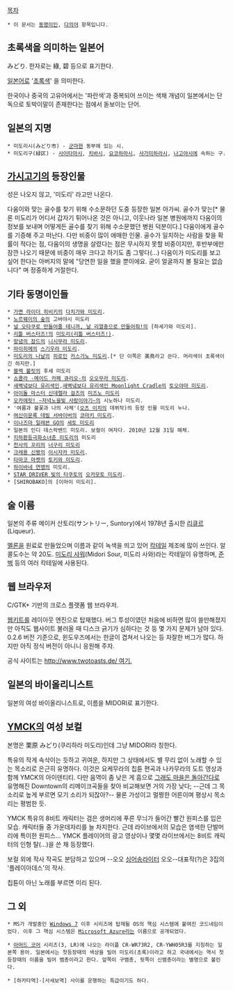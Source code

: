 [[목차]]
 * 이 문서는 [[동명이인]], [[다의어]] 항목입니다.
== 초록색을 의미하는 일본어 ==
みどり. 한자로는 綠, 碧 등으로 표기한다.

[[일본어]]로 '[[초록색]]' 을 의미한다.

한국이나 중국의 고유어에서는 '파란색'과 중복되어 쓰이는 색채 개념이 일본에서는 단독으로 토박이말이 존재한다는 점에서 돋보이는 단어. 

== 일본의 지명 ==
 * 미도리시(みどり市) - [[군마]]현 동부에 있는 시.
 * 미도리구(緑区) - [[사이타마]]시, [[치바]]시, [[요코하마]]시, [[사가미하라]]시, [[나고야]]시에 속하는 구.

== [[가시고기]]의 등장인물 ==
성은 나오지 않고, '미도리' 라고만 나온다.

다움이와 맞는 골수를 찾기 위해 수소문하던 도중 등장한 일본 아가씨. 골수가 맞는[* 물론 미도리가 어디서 갑자기 튀어나온 것은 아니고, 이웃나라 일본 병원에까지 다움이의 정보를 보내며 어떻게든 골수를 찾기 위해 수소문했던 병원 덕분이다.] 다움이에게 골수를 기증해 주고 떠난다. 다만 비중이 많이 애매한 인물. 골수가 일치하는 사람을 찾을 확률이 적다는 점, 다움이의 생명을 살렸다는 점은 무시하지 못할 비중이지만, 후반부에만 잠깐 나오기 때문에 비중이 매우 크다고 하기도 좀 그렇다(…) 다움이가 미도리를 보고 싶어 한다는 아버지의 말에 "당연한 일을 했을 뿐이에요. 굳이 얼굴까지 볼 필요는 없습니다" 며 정중하게 거절한다. 
== 기타 동명이인들 ==
 * [[가면 라이더 히비키]]의 [[다치가와 미도리]].
 * [[노르웨이의 숲]]의 고바야시 미도리
 * [[널 오타쿠로 만들어줄 테니까, 날 리얼충으로 만들어줘!]]의 [하세가와 미도리].
 * [[리틀 버스터즈!]]의 [[미도리(리틀 버스터즈!)]].
 * [[망념의 잠드]]의 [[니시무라 미도리]].
 * [[마이히메]]의 [[스기우라 미도리]].
 * [[미도리의 나날]]의 [[히로인]] [[카스가노 미도리]].[* 단 이쪽은 美鳥라고 쓴다. 머리색이 초록색이긴 하지만.]
 * [[블랙 불릿]]의 후세 미도리
 * [[쇼콜라 -메이드 카페 큐리오-]]의 [[오오무라 미도리]].
 * [[새벽녘보다 유리색인]],[[새벽녘보다 유리색인 Moonlight Cradle]]의 [[토오야마 미도리]].
 * [[아이돌 마스터 신데렐라 걸즈]]의 [[미즈노 미도리]]
 * [[오카에릿! ~저녁노을빛 사랑이야기~]]의 시노하나 미도리.
 * '여름과 불꽃과 나의 사체'([[오츠 이치]]의 데뷔작)의 등장 인물 미도리 누나.
 * [[여신이문록 데빌 서바이버]]의 [[코마키 미도리]].
 * [[이나즈마 일레븐 GO]]의 [[세토 미도리]] 
 * 일본의 인디 데스락밴드 미도리. 보컬이 여자다. 2010년 12월 31일 해체.
 * [[지하환등극화소녀춘 미도리]]의 미도리
 * [[천사의 꼬리]]의 [[너구리 미도리]]
 * [[크레용 신짱]]의 [[이시자카 미도리]].
 * [[타마코 마켓]]의 [[토키와 미도리]].
 * [[하이바네 연맹]]의 미도리.
 * [[STAR DRIVER 빛의 타쿠토]]의 [[오카모토 미도리]].
 * [SHIROBAKO]의 [이마이 미도리].
== 술 이름 ==
일본의 주류 메이커 산토리(サントリー, Suntory)에서 1978년 출시한 [[리큐르]](Liqueur).

[[멜론]]을 원료로 만들었으며 이름과 같이 녹색을 띄고 있어 [[칵테일]] 제조에 많이 쓰인다. 알콜도수는 약 20도. [[미도리 샤워]](Midori Sour, 미도리 사와)라는 칵테일이 유명하며, [[준벅]] 등의 여러 칵테일에 사용된다.
== 웹 브라우저 ==
C/GTK+ 기반의 크로스 플랫폼 웹 브라우저.

[[웹키트]]를 레이아웃 엔진으로 탑재했다. 버그 투성이였던 처음에 비하면 많이 쓸만해졌지만 아직도 웹사이트 불러올 때 디스크 긁기가 심하다는 것 등 몇 가지 문제가 남아 있다. 0.2.6 버전 기준으로, 윈도우즈에서는 한글이 겹쳐서 나오는 등 자잘한 버그가 많다. 하지만 아직 정식 버전이 아니니 응원해 주자.


공식 사이트는 [[http://www.twotoasts.de/ 여기.]] 
== 일본의 바이올리니스트 ==
일본의 여성 바이올리니스트로, 이름을 MIDORI로 표기한다.

== [[YMCK]]의 여성 보컬 ==
본명은 栗原 みどり(쿠리하라 미도리)인데 그냥 MIDORI라 칭한다.

특유의 작게 속삭이는 듯하고 귀여운, 하지만 그 상태에서도 별 무리 없이 노래할 수 있는 목소리로 은근히 유명하다. 이것은 요케무라의 칩튠 편곡과 나카무라의 도트 영상과 함께 YMCK의 아이덴티티.
다만 음역이 좀 낮은 게 흠으로 [[그래도 마을은 돌아간다]]로 유명해진 Downtown의 리메이크곡들을 찾아 비교해보면 거의 가장 낮다; --근데 그 목소리로 높게 부르면 모기 소리가 되잖아?-- 물론 가성이고 멀쩡한 어른이며 평상시 목소리는 평범한 듯. 

YMCK 특유의 8비트 캐릭터는 검은 생머리에 푸른 무늬가 들어간 빨간 원피스를 입은 모습. 캐릭터들 중 가운데자리를 늘 차지한다. 근데 라이브에서의 모습은 염색한 단발머리에 특이한 원피스... YMCK 플레이어의 광고 영상이나 몇몇 라이브에서는 8비트 캐릭터의 인형 탈(...)을 쓴 채 등장했다.

보컬 외에 작사 작곡도 분담하고 있으며 --오오 [[싱어송라이터]] 오오--대표작(?)은 3집의 '플레이아데스'의 작사.

칩튠이 아닌 노래를 부르면 이리 된다.
{{{#!html
<object width="420" height="315"><param name="movie" value="http://www.youtube.com/v/KvxAoioFb0w?version=3&amp;hl=ko_KR&amp;rel=0"></param><param name="allowFullScreen" value="true"></param><param name="allowscriptaccess" value="always"></param><embed src="http://www.youtube.com/v/KvxAoioFb0w?version=3&amp;hl=ko_KR&amp;rel=0" type="application/x-shockwave-flash" width="420" height="315" allowscriptaccess="always" allowfullscreen="true"></embed></object>
}}}

== 그 외 ==
 * MS가 개발중인 [[Windows 7]] 이후 시리즈에 탑재될 OS의 핵심 시스템에 붙여진 코드네임이었다. 이후 그 핵심 시스템은 [[Microsoft Azure]]라는 이름으로 공개되었다.

 * [[아머드 코어]] 시리즈(3, LR)에 나오는 라이플 CR-WR73R2, CR-YWH05R3를 지칭하는 일본쪽 용어. 일본에서는 첫등장때의 색상을 빌어 미도리(초록)이라고 하고 국내에서는 역시 첫등장때의 이름을 빌어 뱀총이라고 한다. 앞쪽이 구뱀총, 뒷쪽이 신뱀총이라는 별명으로 불린다.

 * [하카타역]-[사세보역] 사이를 운행하는 특급이기도 하다.
